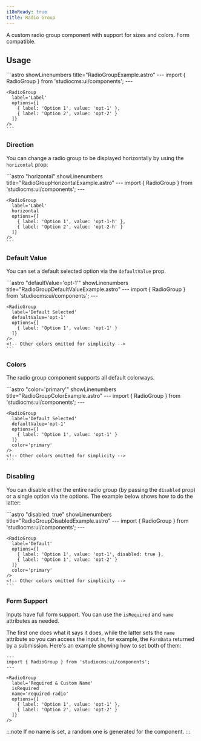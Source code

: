 ```yaml
---
i18nReady: true
title: Radio Group
---
```



A custom radio group component with support for sizes and colors. Form compatible.

## Usage

<Tabs>
  <TabItem label="Preview">
    <PreviewCard>
      <RadioGroup label="Label" options={[{label: 'Option 1', value: 'opt-1'}, {label: 'Option 2', value: 'opt-2'}]} />
    </PreviewCard>
  </TabItem>
  <TabItem label="Code">
    ```astro showLinenumbers title="RadioGroupExample.astro"
    ---
    import { RadioGroup } from 'studiocms:ui/components';
    ---

    <RadioGroup 
      label='Label'
      options={[
        { label: 'Option 1', value: 'opt-1' },
        { label: 'Option 2', value: 'opt-2' }
      ]}
    />
    ```
  </TabItem>
</Tabs>

### Direction

You can change a radio group to be displayed horizontally by using the `horizontal` prop:

<Tabs>
  <TabItem label="Preview">
    <PreviewCard>
      <RadioGroup label="Label" horizontal options={[{label: 'Option 1', value: 'opt-1-h'}, {label: 'Option 2', value: 'opt-2-h'}]} />
    </PreviewCard>
  </TabItem>
  <TabItem label="Code">
    ```astro "horizontal" showLinenumbers title="RadioGroupHorizontalExample.astro"
    ---
    import { RadioGroup } from 'studiocms:ui/components';
    ---

    <RadioGroup 
      label='Label'
      horizontal
      options={[
        { label: 'Option 1', value: 'opt-1-h' },
        { label: 'Option 2', value: 'opt-2-h' }
      ]}
    />
    ```
  </TabItem>
</Tabs>

### Default Value

You can set a default selected option via the `defaultValue` prop.

<Tabs>
  <TabItem label="Preview">
    <PreviewCard>
      <RadioGroup label="Default Selected" defaultValue='opt-1-def' options={[{ label: 'Option 1', value: 'opt-1-def' }]} />
    </PreviewCard>
  </TabItem>
  <TabItem label="Code">
    ```astro "defaultValue='opt-1'" showLinenumbers title="RadioGroupDefaultValueExample.astro"
    ---
    import { RadioGroup } from 'studiocms:ui/components';
    ---

    <RadioGroup 
      label='Default Selected'
      defaultValue='opt-1'
      options={[
        { label: 'Option 1', value: 'opt-1' }
      ]} 
    />
    <!-- Other colors omitted for simplicity -->
    ```
  </TabItem>
</Tabs>

### Colors

The radio group component supports all default colorways.

<Tabs>
  <TabItem label="Preview">
    <PreviewCard>  
      <RadioGroup label="Primary" defaultValue='opt-1-p' options={[{ label: 'Option 1', value: 'opt-1-p' }]} color='primary' />
      <RadioGroup label="Success" defaultValue='opt-1-s' options={[{ label: 'Option 1', value: 'opt-1-s' }]} color='success' />
      <RadioGroup label="Warning" defaultValue='opt-1-w' options={[{ label: 'Option 1', value: 'opt-1-w' }]} color='warning' />
      <RadioGroup label="Danger" defaultValue='opt-1-da' options={[{ label: 'Option 1', value: 'opt-1-da' }]} color='danger' />
      <RadioGroup label="Info" defaultValue='opt-1-info' options={[{ label: 'Option 1', value: 'opt-1-info' }]} color='info' />
      <RadioGroup label="Monochrome" defaultValue='opt-1-mono' options={[{ label: 'Option 1', value: 'opt-1-mono' }]} color='mono' />
    </PreviewCard>
  </TabItem>
  <TabItem label="Code">
    ```astro "color='primary'" showLinenumbers title="RadioGroupColorExample.astro"
    ---
    import { RadioGroup } from 'studiocms:ui/components';
    ---

    <RadioGroup 
      label='Default Selected'
      defaultValue='opt-1'
      options={[
        { label: 'Option 1', value: 'opt-1' }
      ]}
      color='primary'
    />
    <!-- Other colors omitted for simplicity -->
    ```
  </TabItem>
</Tabs>

### Disabling

You can disable either the entire radio group (by passing the `disabled` prop) or a single option via the options. The example
below shows how to do the latter:

<Tabs>
  <TabItem label="Preview">
    <PreviewCard>
      <RadioGroup label="One option disabled" options={[{ label: 'Option 1', value: 'opt-1-dis' }, { label: 'Option 2', value: 'opt-2-dis', disabled: true }]} />
    </PreviewCard>
  </TabItem>
  <TabItem label="Code">
    ```astro "disabled: true" showLinenumbers title="RadioGroupDisabledExample.astro"
    ---
    import { RadioGroup } from 'studiocms:ui/components';
    ---

    <RadioGroup 
      label='Default'
      options={[
        { label: 'Option 1', value: 'opt-1', disabled: true },
        { label: 'Option 1', value: 'opt-2' }
      ]}
      color='primary' 
    />
    <!-- Other colors omitted for simplicity -->
    ```
  </TabItem>
</Tabs>

### Form Support

Inputs have full form support. You can use the `isRequired` and `name` attributes as needed. 

The first one does what it says it does, while the latter sets the `name` attribute so you can access the input in, for example,
the `FormData` returned by a submission. Here's an example showing how to set both of them:

```astro "isRequired" "name='required-radio'" showLinenumbers title="RadioGroupFormExample.astro"
---
import { RadioGroup } from 'studiocms:ui/components';
---

<RadioGroup 
  label='Required & Custom Name'
  isRequired
  name='required-radio'
  options={[
    { label: 'Option 1', value: 'opt-1' },
    { label: 'Option 2', value: 'opt-2' }
  ]}
/>
```

:::note
If no name is set, a random one is generated for the component.
:::
